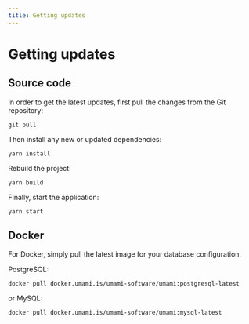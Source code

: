 ```yaml
---
title: Getting updates
---
```


# Getting updates

## Source code

In order to get the latest updates, first pull the changes from the Git repository:

```shell
git pull
```

Then install any new or updated dependencies:

```shell
yarn install
```

Rebuild the project:

```shell
yarn build
```

Finally, start the application:

```shell
yarn start
```

## Docker

For Docker, simply pull the latest image for your database configuration.

PostgreSQL:

```shell
docker pull docker.umami.is/umami-software/umami:postgresql-latest
```

or MySQL:

```shell
docker pull docker.umami.is/umami-software/umami:mysql-latest
```
